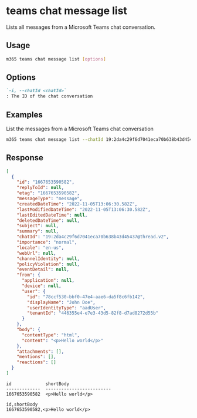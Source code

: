 
# teams chat message list

Lists all messages from a Microsoft Teams chat conversation.

## Usage

```sh
m365 teams chat message list [options]
```

## Options

```md defintion-list
`-i, --chatId <chatId>`
: The ID of the chat conversation
```

<Global />

## Examples

List the messages from a Microsoft Teams chat conversation

```sh
m365 teams chat message list --chatId 19:2da4c29f6d7041eca70b638b43d45437@thread.v2
```

## Response

<Tabs>
  <TabItem value="JSON">

  ```json
  [
    {
      "id": "1667653590582",
      "replyToId": null,
      "etag": "1667653590582",
      "messageType": "message",
      "createdDateTime": "2022-11-05T13:06:30.582Z",
      "lastModifiedDateTime": "2022-11-05T13:06:30.582Z",
      "lastEditedDateTime": null,
      "deletedDateTime": null,
      "subject": null,
      "summary": null,
      "chatId": "19:2da4c29f6d7041eca70b638b43d45437@thread.v2",
      "importance": "normal",
      "locale": "en-us",
      "webUrl": null,
      "channelIdentity": null,
      "policyViolation": null,
      "eventDetail": null,
      "from": {
        "application": null,
        "device": null,
        "user": {
          "id": "78ccf530-bbf0-47e4-aae6-da5f8c6fb142",
          "displayName": "John Doe",
          "userIdentityType": "aadUser",
          "tenantId": "446355e4-e7e3-43d5-82f8-d7ad8272d55b"
        }
      },
      "body": {
        "contentType": "html",
        "content": "<p>Hello world</p>"
      },
      "attachments": [],
      "mentions": [],
      "reactions": []
    }
  ]
  ```

  </TabItem>
  <TabItem value="Text">

  ```text
  id             shortBody
  -------------  -------------------------
  1667653590582  <p>Hello world</p>
  ```

  </TabItem>
  <TabItem value="CSV">

  ```csv
  id,shortBody
  1667653590582,<p>Hello world</p>
  ```

  </TabItem>
</Tabs>

